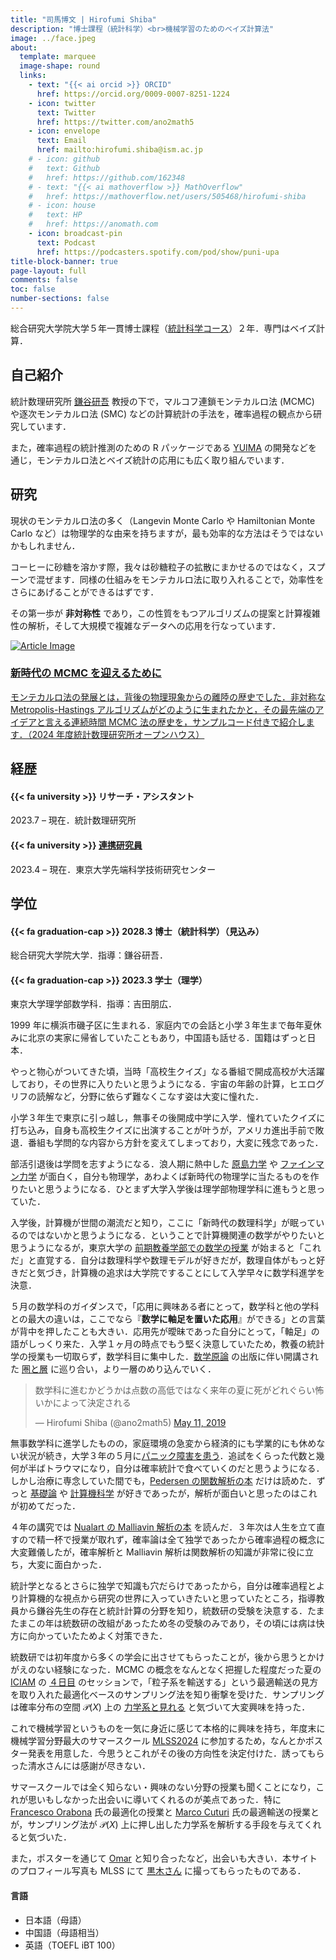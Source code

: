```yaml
---
title: "司馬博文 | Hirofumi Shiba"
description: "博士課程（統計科学）<br>機械学習のためのベイズ計算法"
image: ../face.jpeg
about:
  template: marquee
  image-shape: round
  links:
    - text: "{{< ai orcid >}} ORCID"
      href: https://orcid.org/0009-0007-8251-1224
    - icon: twitter
      text: Twitter
      href: https://twitter.com/ano2math5
    - icon: envelope
      text: Email
      href: mailto:hirofumi.shiba@ism.ac.jp
    # - icon: github
    #   text: Github
    #   href: https://github.com/162348
    # - text: "{{< ai mathoverflow >}} MathOverflow"
    #   href: https://mathoverflow.net/users/505468/hirofumi-shiba
    # - icon: house
    #   text: HP
    #   href: https://anomath.com
    - icon: broadcast-pin
      text: Podcast
      href: https://podcasters.spotify.com/pod/show/puni-upa
title-block-banner: true
page-layout: full
comments: false
toc: false
number-sections: false
---
```


::: {.column-page}

総合研究大学院大学５年一貫博士課程（[統計科学コース](https://www.ism.ac.jp/senkou/)）２年．専門はベイズ計算．

## 自己紹介

統計数理研究所 [鎌谷研吾](https://sites.google.com/view/kengokamatani/home) 教授の下で，マルコフ連鎖モンテカルロ法 (MCMC) や逐次モンテカルロ法 (SMC) などの計算統計の手法を，確率過程の観点から研究しています．

また，確率過程の統計推測のための R パッケージである [YUIMA](https://r-forge.r-project.org/projects/yuima/) の開発などを通じ，モンテカルロ法とベイズ統計の応用にも広く取り組んでいます．

## 研究

現状のモンテカルロ法の多く（Langevin Monte Carlo や Hamiltonian Monte Carlo など）は物理学的な由来を持ちますが，最も効率的な方法はそうではないかもしれません．

コーヒーに砂糖を溶かす際，我々は砂糖粒子の拡散にまかせるのではなく，スプーンで混ぜます．同様の仕組みをモンテカルロ法に取り入れることで，効率性をさらにあげることができるはずです．

その第一歩が **非対称性** であり，この性質をもつアルゴリズムの提案と計算複雑性の解析，そして大規模で複雑なデータへの応用を行なっています．

```{=html}
<div class="article-card-container">
  <div class="article-card">
    <a href="https://162348.github.io/posts/2024/Computation/MCMC.html" target="_blank">
      <img src="https://github.com/162348/162348.github.io/blob/main/posts/2024/Computation/Files/eyecatch.png?raw=true" alt="Article Image" class="article-image">
      <div class="article-content">
        <h3 class="article-title">新時代の MCMC を迎えるために</h3>
        <p class="article-description">モンテカルロ法の発展とは，背後の物理現象からの離陸の歴史でした．非対称な Metropolis-Hastings アルゴリズムがどのように生まれたかと，その最先端のアイデアと言える連続時間 MCMC 法の歴史を，サンプルコード付きで紹介します．（2024 年度統計数理研究所オープンハウス）</p>
      </div>
    </a>
  </div>
</div>
```
::: {layout="[50,50]"}

::: {#first-column}

## 経歴

#### [{{< fa university >}}]{.color-minty} リサーチ・アシスタント
2023.7 -- 現在．統計数理研究所

#### [{{< fa university >}}]{.color-minty} [連携研究員](https://esrp.rcast.u-tokyo.ac.jp/experts/hirofumi-shiba/)
2023.4 -- 現在．東京大学先端科学技術研究センター

:::

::: {#second-column}

## 学位

#### [{{< fa graduation-cap >}}]{.color-minty} 2028.3 博士（統計科学）（見込み）
総合研究大学院大学．指導：鎌谷研吾．

#### [{{< fa graduation-cap >}}]{.color-minty} 2023.3 学士（理学）
東京大学理学部数学科．指導：吉田朋広．

:::

:::

:::

::: {.column-screen}

::: {.callout-tip title="生い立ち" icon="false" collapse="true"}

1999 年に横浜市磯子区に生まれる．家庭内での会話と小学３年生まで毎年夏休みに北京の実家に帰省していたこともあり，中国語も話せる．国籍はずっと日本．

やっと物心がついてきた頃，当時「高校生クイズ」なる番組で開成高校が大活躍しており，その世界に入りたいと思うようになる．宇宙の年齢の計算，ヒエログリフの読解など，分野に依らず難なくこなす姿は大変に憧れた．

小学３年生で東京に引っ越し，無事その後開成中学に入学．憧れていたクイズに打ち込み，自身も高校生クイズに出演することが叶うが，アメリカ進出手前で敗退．番組も学問的な内容から方針を変えてしまっており，大変に残念であった．

部活引退後は学問を志すようになる．浪人期に熱中した [原島力学](https://www.shokabo.co.jp/mybooks/ISBN978-4-7853-2020-1.htm) や [ファインマン力学](https://www.feynmanlectures.caltech.edu/I_toc.html) が面白く，自分も物理学，あわよくば新時代の物理学に当たるものを作りたいと思うようになる．ひとまず大学入学後は理学部物理学科に進もうと思っていた．

入学後，計算機が世間の潮流だと知り，ここに「新時代の数理科学」が眠っているのではないかと思うようになる．ということで計算機関連の数学がやりたいと思うようになるが，東京大学の [前期教養学部での数学の授業](../posts/2023/Life/BookRecommendation.qmd#sec-freshman) が始まると「これだ」と直覚する．自分は数理科学や数理モデルが好きだが，数理自体がもっと好きだと気づき，計算機の追求は大学院ですることにして入学早々に数学科進学を決意．

５月の数学科のガイダンスで，「応用に興味ある者にとって，数学科と他の学科との最大の違いは，ここでなら『**数学に軸足を置いた応用**』ができる」との言葉が背中を押したことも大きい．応用先が曖昧であった自分にとって，「軸足」の語がしっくり来た．入学１ヶ月の時点でもう堅く決意していたため，教養の統計学の授業も一切取らず，数学科目に集中した．[数学原論](https://www.utp.or.jp/book/b498553.html) の出版に伴い開講された [圏と層](https://www.ms.u-tokyo.ac.jp/~t-saito/ce/cf19/cf19.html) に巡り合い，より一層のめり込んでいく．

<!--
{{< tweet ano2math5 1127355665482039296 >}}
-->

```{=html}
<div class="article-card-container">
  <blockquote class="twitter-tweet">
    <p lang="ja" dir="ltr">数学科に進むかどうかは点数の高低ではなく来年の夏に死がどれぐらい怖いかによって決定される</p>&mdash; Hirofumi Shiba (@ano2math5)
    <a href="https://twitter.com/ano2math5/status/1127355665482039296?ref_src=twsrc%5Etfw">May 11, 2019</a>
  </blockquote>
<script async src="https://platform.twitter.com/widgets.js" charset="utf-8"></script>
</div>
```

無事数学科に進学したものの，家庭環境の急変から経済的にも学業的にも休めない状況が続き，大学３年の５月に[パニック障害を患う](../posts/2023/Life/MentalHealth.qmd)．追試をくらった代数と幾何が半ばトラウマになり，自分は確率統計で食べていくのだと思うようになる．しかし治療に専念していた間でも，[Pedersen の関数解析の本](https://link.springer.com/book/10.1007/978-1-4612-1007-8) だけは読めた．ずっと [基礎論](https://www.utp.or.jp/book/b561895.html) や [計算機科学](https://shop.elsevier.com/books/computer-organization-and-design-mips-edition/patterson/978-0-12-407726-3) が好きであったが，解析が面白いと思ったのはこれが初めてだった．

４年の講究では [Nualart の Malliavin 解析の本](https://www.cambridge.org/core/books/introduction-to-malliavin-calculus/8E17E009769FE6797351721C024BDCAE) を読んだ．３年次は人生を立て直すので精一杯で授業が取れず，確率論は全て独学であったから確率過程の概念に大変難儀したが，確率解析と Malliavin 解析は関数解析の知識が非常に役に立ち，大変に面白かった．

統計学となるとさらに独学で知識も穴だらけであったから，自分は確率過程とより計算機的な視点から研究の世界に入っていきたいと思っていたところ，指導教員から鎌谷先生の存在と統計計算の分野を知り，統数研の受験を決意する．たまたまこの年は統数研の改組があったため冬の受験のみであり，その頃には病は快方に向かっていたためよく対策できた．

統数研では初年度から多くの学会に出させてもらったことが，後から思うとかけがえのない経験になった．MCMC の概念をなんとなく把握した程度だった夏の [ICIAM](https://iciam2023.org/) の [４日目](https://iciam2023.org/registered_data?id=00837) のセッションで，「粒子系を輸送する」という最適輸送の見方を取り入れた最適化ベースのサンプリング法を知り衝撃を受けた．サンプリングは確率分布の空間 $\mathcal{P}(X)$ 上の [力学系と見れる](../posts/2024/Process/ResidualWaitingTime.qmd) と気づいて大変興味を持った．

これで機械学習というものを一気に身近に感じて本格的に興味を持ち，年度末に機械学習分野最大のサマースクール [MLSS2024](/static/Sessions.qmd#sec-MLSS2024) に参加するため，なんとかポスター発表を用意した．今思うとこれがその後の方向性を決定付けた．誘ってもらった清水さんには感謝が尽きない．

サマースクールでは全く知らない・興味のない分野の授業も聞くことになり，これが思いもしなかった出会いに導いてくれるのが美点であった．特に [Francesco Orabona](https://francesco.orabona.com/) 氏の最適化の授業と [Marco Cuturi](https://marcocuturi.net/) 氏の最適輸送の授業とが，サンプリング法が $\mathcal{P}(X)$ 上に押し出した力学系を解析する手段を与えてくれると気づいた．

また，ポスターを通じて [Omar](https://l-omar-chehab.github.io/) と知り合ったなど，出会いも大きい．本サイトのプロフィール写真も MLSS にて [黒木さん](https://sites.google.com/view/yuko-kuroki/japanese) に撮ってもらったものである．

<!--

大学院２年目は MLSS で企画者側にいらっしゃった坂田先生に情報統計力学の学会に連れて行ってもらい，機械学習の奥の深さがさらに見えてきたことから，MCMC をはじめとした Monte Carlo 法の総体を物理学から徹底的に学ぶことにした．これが図らずも機械学習の数理に対する深い洞察を授けてくれた．

-->

#### 言語

* 日本語（母語）
* 中国語（母語相当）
* 英語（TOEFL iBT 100）

:::

:::